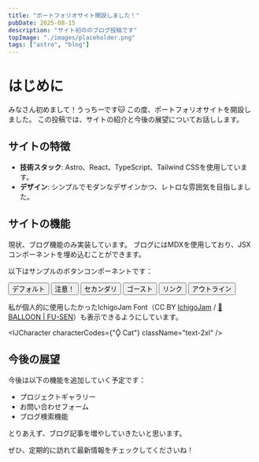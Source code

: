 ```yaml
---
title: "ポートフォリオサイト開設しました！"
pubDate: 2025-08-15
description: "サイト初ののブログ投稿です"
topImage: "./images/placeholder.png"
tags: ["astro", "blog"]
---
```



# はじめに

みなさん初めまして！うっちーです🐱
この度、ポートフォリオサイトを開設しました。
この投稿では、サイトの紹介と今後の展望についてお話しします。

## サイトの特徴

- **技術スタック**: Astro、React、TypeScript、Tailwind CSSを使用しています。
- **デザイン**: シンプルでモダンなデザインかつ、レトロな雰囲気を目指しました。

## サイトの機能

現状、ブログ機能のみ実装しています。
ブログにはMDXを使用しており、JSXコンポーネントを埋め込むことができます。

以下はサンプルのボタンコンポーネントです：

<div class="flex flex-wrap gap-4">
  <Button>デフォルト</Button>
  <Button variant="destructive">注意！</Button>
  <Button variant="secondary">セカンダリ</Button>
  <Button variant="ghost">ゴースト</Button>
  <Button variant="link">リンク</Button>
  <Button variant="outline">アウトライン</Button>
</div>

私が個人的に使用したかったIchigoJam Font（CC BY [IchigoJam](https://ichigojam.net/) / [🎈 BALLOON | FU-SEN](https://15jamrecipe.jimdofree.com/)）も表示できるようにしています。

<IJCharacter characterCodes={"Ǭ Cat"} className="text-2xl" />

## 今後の展望

今後は以下の機能を追加していく予定です：

- プロジェクトギャラリー
- お問い合わせフォーム
- ブログ検索機能

とりあえず、ブログ記事を増やしていきたいと思います。

ぜひ、定期的に訪れて最新情報をチェックしてくださいね！
